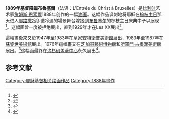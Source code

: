 {{Infobox Artwork
|image = Christ's_Entry_into_Brussels_in_1889.jpg
|painting_alignment = right
|image_size = 350px
|title = 1889年基督降臨布魯塞爾
|other_language_1 =
|other_title_1 =
|other_language_2 =
|other_title_2 =
|artist = [[詹姆斯·恩索爾|詹姆斯·恩索爾]]
|year =  1888
|medium = [[油画|油画]]
|height_metric =
|width_metric = 
|height_imperial = 99.5
|width_imperial = 169.5
|metric_unit = cm
|imperial_unit = in
|city = [[洛杉矶|洛杉矶]]
|museum = [[J·保羅·蓋蒂博物館|J·保羅·蓋蒂博物館]]
}}
'''1889年基督降臨布魯塞爾'''（法语：L'Entrée du Christ à Bruxelles）是[[比利时|比利时]]艺术家[[詹姆斯·恩索爾|詹姆斯·恩索爾]]1888年创作的一幅[[油画|油画]]。这幅作品讽刺地将耶稣在[[棕枝主日|棕枝主日]]那天进入[[耶路撒冷|耶路撒冷]]卻遭冷遇的場景舞台嫁接到[[布鲁塞尔|布鲁塞尔]]的棕枝主日庆典中予以展现<ref>{{Cite web|title=美好时代下的阴暗面|url=http://ent.chinadaily.com.cn/2017-02/15/content_28212764_2.htm|accessdate=|author=中國日報|date=|format=|publisher=|language=|archive-date=2020-11-27|archive-url=https://web.archive.org/web/20201127103706/http://ent.chinadaily.com.cn/2017-02/15/content_28212764_2.htm|dead-url=no}}</ref>。这幅画曾一度被{{link-en|Les XX}}拒绝展出，直到1929年才在Les XX展出<ref>{{Cite web|title=Christ's Entry into Brussels in 1889|url=http://www.getty.edu/art/gettyguide/artObjectDetails?artobj=932|accessdate=February 7, 2012|publisher=Getty Museum|archiveurl=https://web.archive.org/web/20120206204918/http://www.getty.edu/art/gettyguide/artObjectDetails?artobj=932|archivedate=2012-02-06|dead-url=no}}</ref>。

這幅畫後來又於1947年至1983年在[[皇家安特衛普美術館|皇家安特衛普美術館]]展出，1983年至1987年在[[蘇黎世美術館|蘇黎世美術館]]展出。1976年這幅畫又在[[芝加哥藝術博物館|芝加哥藝術博物館]]和[[所羅門·古根漢美術館|所羅門·古根漢美術館]]展出。<ref>{{Cite journal|title=James Ensor's Christ's Entry into Brussels in 1889: Technical Analysis, Restoration, and Reinterpretation|last=Leonard, Mark|last2=Lippincott, Louise|date=Summer 1995|journal=Conservation and Art History Art Journal|volume=54|pages=18–27|jstor=777458}}</ref>这幅画最終在[[洛杉矶|洛杉矶]][[盖蒂中心|盖蒂中心]]永久展出<ref>{{Cite web|title=Great Works: Christ's Entry into Brussels in 1889 1888|url=https://www.independent.co.uk/arts-entertainment/art/great-works/great-works-christs-entry-into-brussels-in-1889-1888-2527cm-x-4305cm-james-ensor-2355267.html|accessdate=February 7, 2012|date=16 September 2011|work=[[獨立報|獨立報]]|archive-date=2015-09-24|archive-url=https://web.archive.org/web/20150924050613/http://www.independent.co.uk/arts-entertainment/art/great-works/great-works-christs-entry-into-brussels-in-1889-1888-2527cm-x-4305cm-james-ensor-2355267.html|dead-url=no}}</ref>。 

==参考文献==
{{reflist}}

[[Category:耶稣基督相关绘画作品|Category:耶稣基督相关绘画作品]]
[[Category:1888年畫作|Category:1888年畫作]]